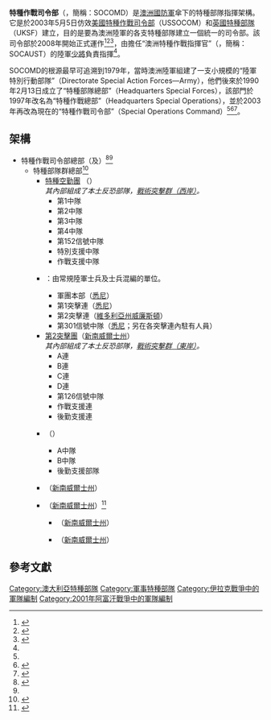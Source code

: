 {{NoteTA
|G1=Military
|G2=Firearms
|G3=Country
|G4=地區用語
}}
{{Infobox military unit
|unit_name=特種作戰司令部
|image=
|image_size=
|caption= 
|dates=2003年—
|country={{flagcountry|Australia}}
|allegiance=
|branch=[[澳洲陸軍|澳洲陸軍]]
|type=[[特種部隊|特種作戰部隊]]
|role=[[特種作戰|特種作戰]]
|size=約2,050人（活躍）<ref>{{cite report|title=The Australian Army – Modernisation from Beersheba and Beyond|url=https://www.army.gov.au/sites/g/files/net1846/f/army_101_brief_ver_7_-_modernising_from_beersheba_and_beyond_v4.pdf|accessdate=7 September 2017|publisher=Australian Army|date=26 August 2014|archive-date=2018-04-10|archive-url=https://web.archive.org/web/20180410221940/https://www.army.gov.au/sites/g/files/net1846/f/army_101_brief_ver_7_-_modernising_from_beersheba_and_beyond_v4.pdf|dead-url=no}}</ref><br />約750人（預備役）
|command_structure=[[澳洲國防軍|澳洲國防軍]]
|garrison=[[新南威爾士州|新南威爾士州]]{{tsl|en|Bungendore|邦根多}}{{tsl|en|Headquarters Joint Operations Command (Australia)|澳洲聯合作戰司令部總部}}<ref name="Aide-Memoire">{{cite web |title=The Australian Army: An Aide-Memoire |url=https://www.army.gov.au/sites/default/files/aide_memoire.pdf |website=Australian Army |publisher=Directorate of Plans – Army |accessdate=26 March 2020 |page=53 |date=April 2014 |archive-date=2020-01-16 |archive-url=https://web.archive.org/web/20200116122620/https://www.army.gov.au/sites/default/files/aide_memoire.pdf |dead-url=no }}</ref>
|garrison_label=
|nickname=
|patron=
|motto=[[拉丁語|拉丁語]]：“Acies Acuta”<br/>（刀鋒）
|colors=
|colors_label=
|march=
|mascot=
|equipment=
|equipment_label=
|battles= [[阿富汗戰爭_(2001年)|2001年阿富汗戰爭]]<br/>[[伊拉克戰爭|伊拉克戰爭]]<br/>[[敘利亞內戰|敘利亞內戰]]
|anniversaries=
|decorations=
|battle_honours=
<!-- Commanders -->
|commander1= 亞當·芬德利少將
|commander1_label=
|commander2=
|commander2_label=
|commander3=
|commander3_label=
|notable_commanders=
<!-- Insignia -->
|identification_symbol=
|identification_symbol_label=
|identification_symbol_2=
|identification_symbol_2_label=
|identification_symbol_3=
|identification_symbol_3_label=
<!-- Aircraft -->
|aircraft_attack=
|aircraft_bomber=
|aircraft_electronic=
|aircraft_fighter=
|aircraft_interceptor=
|aircraft_patrol=
|aircraft_recon=
|aircraft_trainer=
|aircraft_transport=
}}
'''特種作戰司令部'''（{{lang-en|Special Operations Command}}，簡稱：SOCOMD）是[[澳洲國防軍|澳洲國防軍]]傘下的特種部隊指揮架構。它是於2003年5月5日仿效[[美國特種作戰司令部|美國特種作戰司令部]]（USSOCOM）和[[英國特種部隊|英國特種部隊]]（UKSF）建立，目的是要為澳洲陸軍的各支特種部隊建立一個統一的司令部。該司令部於2008年開始正式運作<ref name="hill">{{cite press release|url=http://www.minister.defence.gov.au/Hilltpl.cfm?CurrentId=2689|archiveurl=https://web.archive.org/web/20110602112926/http://www.minister.defence.gov.au/Hilltpl.cfm?CurrentId=2689|title=New Special Operations Command|author=Senator [[Robert_Hill_(Australian_politician)|Robert Hill]], Minister for Defence|publisher=Department of Defence|date=5 May 2003|archivedate=2 June 2011|accessdate=25 September 2015}}</ref><ref>{{cite press release|author=Prime Minister John Howard|title=Expansion of Special Forces Counter Terrorist Capability and new Special Operations Command|url=http://www.pm.gov.au/news/media_releases/2002/media_release2043.htm|publisher=Prime Minister of Australia|date=19 December 2002|url-status=dead|archiveurl=https://web.archive.org/web/20030223102647/http://www.pm.gov.au/news/media_releases/2002/media_release2043.htm|archivedate=23 February 2003}}</ref><ref name="nps">{{cite thesis|last1=Goh|first1=Puay Hock (Francis)|title=How should SOF be organized?|url=http://www.dtic.mil/dtic/tr/fulltext/u2/a547828.pdf|accessdate=28 July 2016|degree=Master's|publisher=U.S. Navy Postgraduate School|date=June 2011|oclc=743235192|archive-date=2017-03-03|archive-url=https://web.archive.org/web/20170303140900/http://www.dtic.mil/dtic/tr/fulltext/u2/a547828.pdf|dead-url=no}}</ref>，由擔任“澳洲特種作戰指揮官”（{{lang-en|Special Operations Commander Australia}}，簡稱：SOCAUST）的陸軍[[少將|少將]]負責指揮<ref name="hill"/>。

SOCOMD的根源最早可追溯到1979年，當時澳洲陸軍組建了一支小規模的“陸軍特別行動部隊”（Directorate Special Action Forces—Army），他們後來於1990年2月13日成立了“特種部隊總部”（Headquarters Special Forces），該部門於1997年改名為“特種作戰總部”（Headquarters Special Operations），並於2003年再改為現在的“特種作戰司令部”（Special Operations Command）<ref name="nps"/><ref name="yearbook">{{cite news|last1=Grant (Ret.)|first1=Brigadier William 'Mac'|title=Reserve Commandos inherit a remarkable legacy|url=http://www.defencereserves.com/cms_resources/documents/yearbook_31_40.pdf|accessdate=28 July 2016|work=Defence Reserves Yearbook 2004–2005|agency=Australian Defence Force|publisher=Executive Media Pty Ltd|url-status=dead|archiveurl=https://web.archive.org/web/20110602002655/http://www.defencereserves.com/cms_resources/documents/yearbook_31_40.pdf|archivedate=2 June 2011}}</ref><ref name="aspi">{{cite book|last1=Davies|first1=Andrew|last2=Jennings|first2=Peter|last3=Scheer|first3=Benjamin|title=A Versatile Force: The Future of Australia's Special Operations Capability|url=https://s3-ap-southeast-2.amazonaws.com/ad-aspi/import/Special_operations_capability.pdf?P0FPQ4lfDCoqMEs3Pg7P2BCLJIsuEwKO|year=2014|publisher=Australian Strategic Policy Institute|location=Barton, Australian Capital Territory|isbn=9781921302978|access-date=7 September 2017|archive-date=2020-09-14|archive-url=https://web.archive.org/web/20200914173615/https://s3-ap-southeast-2.amazonaws.com/ad-aspi/import/Special_operations_capability.pdf?P0FPQ4lfDCoqMEs3Pg7P2BCLJIsuEwKO|dead-url=no}}</ref>。

==架構==
*特種作戰司令部總部（{{tsl|en|Headquarters Joint Operations Command (Australia)|澳洲聯合作戰司令部總部|聯合作戰司令部總部}}及{{tsl|en|Russell Offices|羅素辦事處}}）<ref>{{cite web |title=Special Operations Command |url=https://www.army.gov.au/our-people/units/special-operations-command |website=Australian Army |accessdate=31 December 2019 |date=18 November 2019 |archive-date=2020-03-06 |archive-url=https://web.archive.org/web/20200306063714/https://www.army.gov.au/our-people/units/special-operations-command |dead-url=no }}</ref><ref name="Aide-Memoire"/>
** 特種部隊群總部<ref>{{cite web |title=Special Forces Group |url=https://www.army.gov.au/our-people/units/special-operations-command/special-forces-group |website=Australian Army |accessdate=31 December 2019 |date=18 November 2019 |archive-date=2020-03-13 |archive-url=https://web.archive.org/web/20200313202029/https://www.army.gov.au/our-people/units/special-operations-command/special-forces-group |dead-url=no }}</ref>
***[[特種空勤團_(澳大利亞)|特種空勤團]] （{{tsl|en|Swanbourne, Western Australia|西澳洲斯旺本}}）<br> ''其內部組成了本土反恐部隊，[[戰術突擊群|戰術突擊群（西岸）]]。''
**** 第1中隊
**** 第2中隊
**** 第3中隊
**** 第4中隊
**** 第152信號中隊
**** 特別支援中隊
**** 作戰支援中隊
***{{tsl|en|1st Commando Regiment (Australia)|第1突擊團}}：由常規陸軍士兵及{{tsl|en|Australian Army Reserve|澳洲陸軍預備役|陸軍預備役}}士兵混編的單位。
**** 軍團本部（[[悉尼|悉尼]]{{tsl|en|Randwick Barracks|蘭德威克軍營}}）
**** 第1突擊連（[[悉尼|悉尼]]{{tsl|en|HMAS Penguin (naval base)|HMAS“企鵝”海軍基地}}）
**** 第2突擊連（[[威廉斯頓_(維多利亞州)|維多利亞州威廉斯頓]]）
**** 第301信號中隊（[[悉尼|悉尼]]{{tsl|en|Randwick Barracks|蘭德威克軍營}}；另在各突擊連內駐有人員）
***[[第2突擊團|第2突擊團]]（[[新南威爾士州|新南威爾士州]]{{tsl|en|Holsworthy Barracks|霍爾斯沃斯軍營}}）<br> ''其內部組成了本土反恐部隊，[[戰術突擊群|戰術突擊群（東岸）]]。''
**** A連
**** B連
**** C連
**** D連
**** 第126信號中隊
**** 作戰支援連
**** 後勤支援連
*** {{tsl|en|Special Operations Engineer Regiment (Australia)|特種作戰工兵團 (澳洲)|特種作戰工兵團}}（{{tsl|en|Holsworthy Barracks|霍爾斯沃斯軍營}}）
**** A中隊
**** B中隊
**** 後勤支援部隊
*** {{tsl|en|Special Operations Logistics Squadron|特種作戰後勤中隊}}（[[新南威爾士州|新南威爾士州]]{{tsl|en|Holsworthy Barracks|霍爾斯沃斯軍營}}）
*** {{tsl|en|Defence Special Operations Training and Education Centre|國防軍特種作戰訓練及教育中心}}（[[新南威爾士州|新南威爾士州]]{{tsl|en|Holsworthy Barracks|霍爾斯沃斯軍營}}）<ref>{{cite web |title=Defence Special Operations Training & Education Centre |url=https://www.army.gov.au/our-people/units/special-operations-command/special-operations-training-education-centre |website=Australian Army |accessdate=31 December 2019 |date=19 November 2019 |archive-date=2018-10-18 |archive-url=https://web.archive.org/web/20181018084117/https://www.army.gov.au/our-people/units/special-operations-command/special-operations-training-education-centre |dead-url=no }}</ref>
**** {{tsl|en|Australian Defence Force School of Special Operations|澳洲國防軍特種作戰學校}}（[[新南威爾士州|新南威爾士州]]{{tsl|en|Holsworthy Barracks|霍爾斯沃斯軍營}}）
**** {{tsl|en|Australian Defence Force Parachuting School|澳洲國防軍跳傘學校}} （[[新南威爾士州|新南威爾士州]]{{tsl|en|HMAS Albatross (air station)|HMAS“信天翁”航空站}}）

==參考文獻==
<references/>

[[Category:澳大利亞特種部隊|Category:澳大利亞特種部隊]]
[[Category:軍事特種部隊|Category:軍事特種部隊]]
[[Category:伊拉克戰爭中的軍隊編制|Category:伊拉克戰爭中的軍隊編制]]
[[Category:2001年阿富汗戰爭中的軍隊編制|Category:2001年阿富汗戰爭中的軍隊編制]]